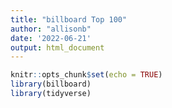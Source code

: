 ```yaml
---
title: "billboard Top 100"
author: "allisonb"
date: '2022-06-21'
output: html_document
---
```


```r
knitr::opts_chunk$set(echo = TRUE)
library(billboard)
library(tidyverse)
```
